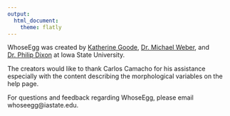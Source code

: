```yaml
---
output:
  html_document:
    theme: flatly
---
```


WhoseEgg was created by [Katherine Goode](https://goodekat.github.io/), [Dr. Michael Weber](https://michaeljohnweber.wixsite.com/fisherieslab), and [Dr. Philip Dixon](https://pdixon.stat.iastate.edu/) at Iowa State University. 

The creators would like to thank Carlos Camacho for his assistance especially with the content describing the morphological variables on the help page.

For questions and feedback regarding WhoseEgg, please email whoseegg@iastate.edu.